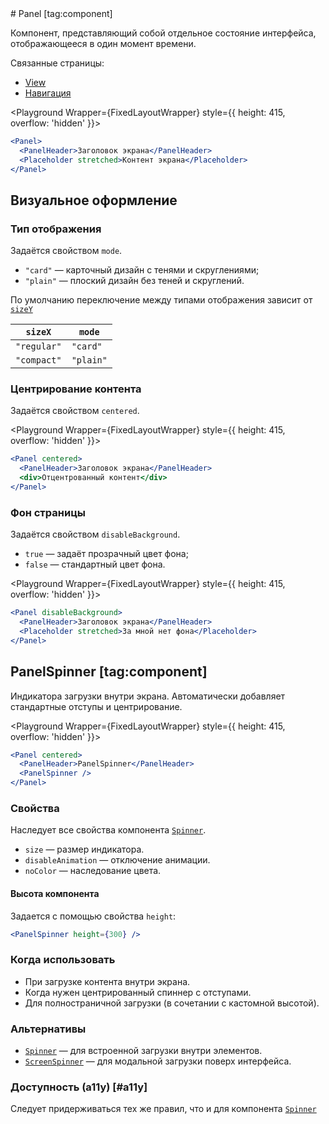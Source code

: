 <Overview>
# Panel [tag:component]

Компонент, представляющий собой отдельное состояние интерфейса, отображающееся в один момент времени.

Связанные страницы:

- [View](/components/view)
- [Навигация](/overview/navigation)

</Overview>


<Playground Wrapper={FixedLayoutWrapper} style={{ height: 415, overflow: 'hidden' }}>

```jsx
<Panel>
  <PanelHeader>Заголовок экрана</PanelHeader>
  <Placeholder stretched>Контент экрана</Placeholder>
</Panel>
```

</Playground>

## Визуальное оформление

### Тип отображения

Задаётся свойством `mode`.

- `"card"` — карточный дизайн с тенями и скруглениями;
- `"plain"` — плоский дизайн без теней и скруглений.

По умолчанию переключение между типами отображения зависит от [`sizeY`](/overview/adaptivity#sizex)

| `sizeX`     | `mode`    |
| ----------- | --------- |
| `"regular"` | `"card"`  |
| `"compact"` | `"plain"` |

### Центрирование контента

Задаётся свойством `centered`.

<Playground Wrapper={FixedLayoutWrapper} style={{ height: 415, overflow: 'hidden' }}>

```jsx
<Panel centered>
  <PanelHeader>Заголовок экрана</PanelHeader>
  <div>Отцентрованный контент</div>
</Panel>
```

</Playground>

### Фон страницы

Задаётся свойством `disableBackground`.

- `true` — задаёт прозрачный цвет фона;
- `false` — стандартный цвет фона.

<Playground Wrapper={FixedLayoutWrapper} style={{ height: 415, overflow: 'hidden' }}>

```jsx
<Panel disableBackground>
  <PanelHeader>Заголовок экрана</PanelHeader>
  <Placeholder stretched>За мной нет фона</Placeholder>
</Panel>
```

</Playground>

## PanelSpinner [tag:component]

Индикатора загрузки внутри экрана. Автоматически добавляет стандартные отступы и центрирование.

<Playground Wrapper={FixedLayoutWrapper} style={{ height: 415, overflow: 'hidden' }}>

```jsx
<Panel centered>
  <PanelHeader>PanelSpinner</PanelHeader>
  <PanelSpinner />
</Panel>
```

</Playground>

### Свойства

Наследует все свойства компонента [`Spinner`](/components/spinner).

- `size` — размер индикатора.
- `disableAnimation` — отключение анимации.
- `noColor` — наследование цвета.

#### Высота компонента

Задается с помощью свойства `height`:

```jsx
<PanelSpinner height={300} />
```

### Когда использовать

- При загрузке контента внутри экрана.
- Когда нужен центрированный спиннер с отступами.
- Для полностраничной загрузки (в сочетании с кастомной высотой).

### Альтернативы

- [`Spinner`](/components/spinner) — для встроенной загрузки внутри элементов.
- [`ScreenSpinner`](/components/screen-spinner) — для модальной загрузки поверх интерфейса.

### Доступность (a11y) [#a11y]

Следует придерживаться тех же правил, что и для компонента [`Spinner`](/components/spinner)
